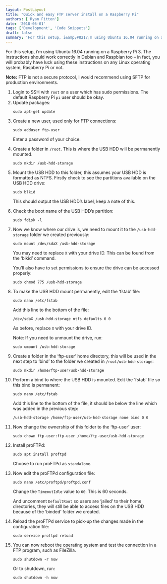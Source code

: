 ```yaml
---
layout: PostLayout
title: "Quick and easy FTP server install on a Raspberry Pi"
authors: ['Ryan Fitton']
date: '2018-05-01'
tags: ['Development', 'Code Snippets']
draft: false
summary: 'For this setup, i&amp;#8217;m using Ubuntu 16.04 running on a Raspberry Pi 3. The instructions should work correctly in Debian and Raspbian too &amp;#8211; in fact, you will probably have luck using these instructions on any Linux operating system, Raspberry Pi or not. Note: FTP is not a secure protocol, I would recommend using SFTP [&amp;hellip;]'
---
```


<p>For this setup, i&#8217;m using Ubuntu 16.04 running on a Raspberry Pi 3. The instructions should work correctly in Debian and Raspbian too &#8211; in fact, you will probably have luck using these instructions on any Linux operating system, Raspberry Pi or not.</p>
<p><strong>Note:</strong> FTP is not a secure protocol, I would recommend using SFTP for production environments.</p>
<ol>
<li>
        Login to SSH with <code class="language-bash">root</code> or a user which has sudo permissions. The default Raspberry Pi <code class="language-bash">pi</code> user should be okay.
    </li>
<li>
        Update packages:</p>
<pre class="language-bash"><code class="language-bash">sudo apt-get update</code></pre>
</li>
<li>
        Create a new user, used only for FTP connections: </p>
<pre class="language-bash"><code class="language-bash">sudo adduser ftp-user</code></pre>
<p>Enter a password of your choice.
    </li>
<li>
        Create a folder in <code class="language-bash">/root</code>. This is where the USB HDD will be permanently mounted.</p>
<pre class="language-bash"><code class="language-bash">sudo mkdir /usb-hdd-storage</code></pre>
</li>
<li>
        Mount the USB HDD to this folder, this assumes your USB HDD is formatted as NTFS. Firstly check to see the partitions available on the USB HDD drive:</p>
<pre class="language-bash"><code class="language-bash">sudo blkid</code></pre>
<p>This should output the USB HDD&#8217;s label, keep a note of this.
    </li>
<li>
        Check the boot name of the USB HDD&#8217;s partition:</p>
<pre class="language-bash"><code class="language-bash">sudo fdisk -l</code></pre>
</li>
<li>
        Now we know where our drive is, we need to mount it to the <code class="language-bash">/usb-hdd-storage</code> folder we created previously:</p>
<pre class="language-bash"><code class="language-bash">sudo mount /dev/sdaX /usb-hdd-storage</code></pre>
<p>You may need to replace <code class="language-bash">X</code> with your drive ID. This can be found from the &#8216;blkid&#8217; command.</p>
<p>You&#8217;ll also have to set permissions to ensure the drive can be accessed properly:</p>
<pre class="language-bash"><code class="language-bash">sudo chmod 775 /usb-hdd-storage</code></pre>
</li>
<li>
        To make the USB HDD mount permanently, edit the &#8216;fstab&#8217; file:</p>
<pre class="language-bash"><code class="language-bash">sudo nano /etc/fstab</code></pre>
<p>Add this line to the bottom of the file:</p>
<pre class="language-bash"><code class="language-bash">/dev/sdaX /usb-hdd-storage ntfs defaults 0 0</code></pre>
<p>As before, replace <code class="language-bash">X</code> with your drive ID.</p>
<p>Note: If you need to unmount the drive, run:</p>
<pre class="language-bash"><code class="language-bash">sudo umount /usb-hdd-storage</code></pre>
</li>
<li>
        Create a folder in the &#8216;ftp-user&#8217; home directory, this will be used in the next step to &#8216;bind&#8217; to the folder we created in <code class="language-bash">/root/usb-hdd-storage</code>:</p>
<pre class="language-bash"><code class="language-bash">sudo mkdir /home/ftp-user/usb-hdd-storage</code></pre>
</li>
<li>
        Perform a bind to where the USB HDD is mounted. Edit the &#8216;fstab&#8217; file so this bind is permanent:</p>
<pre class="language-bash"><code class="language-bash">sudo nano /etc/fstab</code></pre>
<p>Add this line to the bottom of the file, it should be below the line which was added in the previous step:</p>
<pre class="language-bash"><code class="language-bash">/usb-hdd-storage /home/ftp-user/usb-hdd-storage none bind 0 0</code></pre>
</li>
<li>
        Now change the ownership of this folder to the &#8216;ftp-user&#8217; user:</p>
<pre class="language-bash"><code class="language-bash">sudo chown ftp-user:ftp-user /home/ftp-user/usb-hdd-storage</code></pre>
</li>
<li>
        Install proFTPd:</p>
<pre class="language-bash"><code class="language-bash">sudo apt install proftpd</code></pre>
<p>Choose to run proFTPd as <code class="language-bash">standalone</code>.
    </li>
<li>
        Now edit the proFTPd configuration file:</p>
<pre class="language-bash"><code class="language-bash">sudo nano /etc/proftpd/proftpd.conf</code></pre>
<p>Change the <code class="language-bash">TimeoutIdle</code> value to <code class="language-bash">60</code>. This is 60 seconds.</p>
<p>And uncomment <code class="language-bash">DefaultRoot</code> so users are &#8216;jailed&#8217; to their home directories, they will still be able to access files on the USB HDD because of the &#8216;binded&#8217; folder we created.
    </li>
<li>
        Reload the proFTPd service to pick-up the changes made in the configuration file:</p>
<pre class="language-bash"><code class="language-bash">sudo service proftpd reload</code></pre>
</li>
<li>
        You can now reboot the operating system and test the connection in a FTP program, such as FileZilla.</p>
<pre class="language-bash"><code class="language-bash">sudo shutdown -r now</code></pre>
<p>Or to shutdown, run:</p>
<pre class="language-bash"><code class="language-bash">sudo shutdown -h now</code></pre>
</li>
</ol>